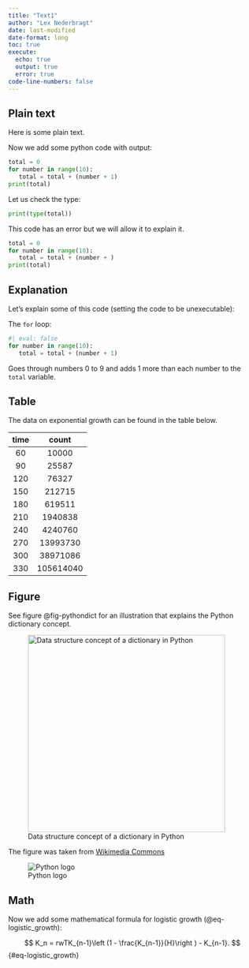 ```yaml
---
title: "Text1"
author: "Lex Nederbragt"
date: last-modified
date-format: long
toc: true
execute:
  echo: true
  output: true
  error: true
code-line-numbers: false
---
```


## Plain text

<!-- Variant for non-slide outputs -->

Here is some plain text.

Now we add some python code with output:

```python
total = 0
for number in range(10):
   total = total + (number + 1)
print(total)
```


Let us check the type:
```python
print(type(total))
```


This code has an error but we will allow it to explain it.

```python
total = 0
for number in range(10):
   total = total + (number + )
print(total)
```


## Explanation

Let's explain some of this code
(setting the code to be unexecutable):

The `for` loop:

```python
#| eval: false
for number in range(10):
   total = total + (number + 1)
```
Goes through numbers 0 to 9 and adds 1 more than each number to the `total` variable.

## Table

The data on exponential growth can be found in the table below.

| time      | count     |
|:---------:|:---------:|
| 60        | 10000     |
| 90        | 25587     |
| 120       | 76327     |
| 150       | 212715    |
| 180       | 619511    |
| 210       | 1940838   |
| 240       | 4240760   |
| 270       | 13993730  |
| 300       | 38971086  |
| 330       | 105614040 |

## Figure

See figure @fig-pythondict for an illustration that explains the Python dictionary concept.

![Data structure concept of a dictionary in Python](img/PythonDict.png){width=400 fig-alt="Schematic illustration of how keys and values are related in Python dictionaries" #fig-pythondict}

The figure was taken from [Wikimedia Commons](https://commons.wikimedia.org/wiki/File:GooglePythonClass_Day1_Part3_Pic.jpg)


![Python logo](img/python-logo.png){#fig-pythonlogo}

## Math

Now we add some mathematical formula for logistic growth (@eq-logistic_growth):

$$
K_n = rwTK_{n-1}\left (1 - \frac{K_{n-1}}{H}\right ) - K_{n-1}.
$$ {#eq-logistic_growth}
